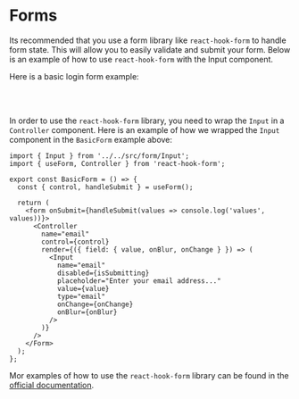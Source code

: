
<Meta title="Recipes/Form" />

# Forms
Its recommended that you use a form library like `react-hook-form` to handle form state.
This will allow you to easily validate and submit your form. Below is an example
of how to use `react-hook-form` with the Input component.

Here is a basic login form example:

<br />
<BasicForm />
<br />

In order to use the `react-hook-form` library, you need to wrap the `Input` in a
`Controller` component. Here is an example of how we wrapped the `Input` component
in the `BasicForm` example above:

```tsx
import { Input } from '../../src/form/Input';
import { useForm, Controller } from 'react-hook-form';

export const BasicForm = () => {
  const { control, handleSubmit } = useForm();

  return (
    <form onSubmit={handleSubmit(values => console.log('values', values))}>
      <Controller
        name="email"
        control={control}
        render={({ field: { value, onBlur, onChange } }) => (
          <Input
            name="email"
            disabled={isSubmitting}
            placeholder="Enter your email address..."
            value={value}
            type="email"
            onChange={onChange}
            onBlur={onBlur}
          />
        )}
      />
    </Form>
  );
};
```

Mor examples of how to use the `react-hook-form` library can be found in the [official documentation](https://react-hook-form.com/).
